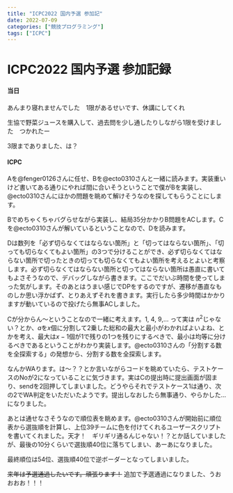 ```yaml
---
title: "ICPC2022 国内予選 参加記"
date: 2022-07-09
categories: ["競技プログラミング"]
tags: ["ICPC"]
---
```


# ICPC2022 国内予選 参加記録

#### 当日

あんまり寝れませんでした　1限があるせいです、休講にしてくれ

生協で野菜ジュースを購入して、過去問を少し通したりしながら1限を受けました　つかれたー

3限までありました、は？



#### ICPC

Aを@fenger0126さんに任せ、Bを@ecto0310さんと一緒に読みます。実装重いけど書いてある通りにやれば間に合いそうということで僕がBを実装し、@ecto0310さんにほかの問題を眺めて解けそうなのを探してもらうことにします。

Bでめちゃくちゃバグらせながら実装し、結局35分かかりB問題をACします。Cを@ecto0310さんが解いているということなので、Dを読みます。

Dは数列を「必ず切らなくてはならない箇所」と「切ってはならない箇所」、「切っても切らなくてもよい箇所」の3つで分けることができ、必ず切らなくてはならない箇所で切ったときの切っても切らなくてもよい箇所を考えるとよいと考察します。必ず切らなくてはならない箇所と切ってはならない箇所は愚直に書いてもよさそうなので、デバッグしながら書きます。ここでだいぶ時間を使ってしまった気がします。そのあとはうまい感じでDPをするのですが、遷移が愚直なものしか思い浮かばず、とりあえずそれを書きます。実行したら多少時間はかかりますが動いているので投げたら無事ACしました。

Cが分からん～ということなので一緒に考えます。1, 4, 9,... って実は $n^2$じゃない？とか、$a$を$x$個に分割して2乗した総和の最大と最小がわかればよいよね、とかを考え、最大は$x-1$個が$1$で残りの1つを残りにするべきで、最小は均等に分けるべきであるということがわかり実装します。@ecto0310さんの「分割する数を全探索する」の発想から、分割する数を全探索します。

なんかWAります。は～？？とか言いながらコードを眺めていたら、テストケースのNoが2になっていることに気づきます。実はCの提出時に提出画面が固まり、sendを2回押してしまいました。どうやらそれでテストケース1は通り、次の2でWA判定をいただいたようです。提出しなおしたら無事通り、やらかした...になりました。

あとは通せなさそうなので順位表を眺めます。@ecto0310さんが開始前に順位表から選抜順を計算し、上位39チームに色を付けてくれるユーザースクリプトを書いてくれました。天才！　ギリギリ通るんじゃない！？とか話していましたが、最後の10分くらいで選抜順40位に落ちてしまい、あーあになりました。



最終順位は54位、選抜順40位で逆ボーダーとなってしまいました。

~~来年は予選通過したいです。頑張ります！~~ 追加で予選通過になりました、うおおおお！！！